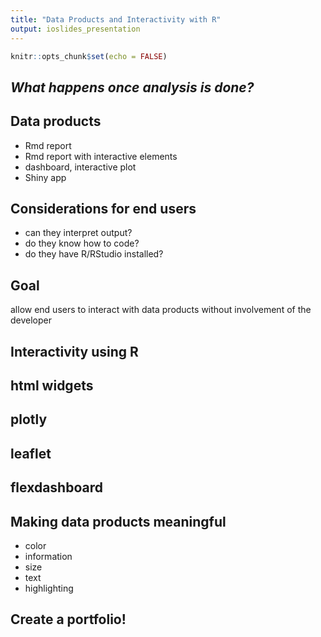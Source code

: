 ```yaml
---
title: "Data Products and Interactivity with R"
output: ioslides_presentation
---
```


```r
knitr::opts_chunk$set(echo = FALSE)
```

## *What happens once analysis is done?*

## Data products

- Rmd report
- Rmd report with interactive elements
- dashboard, interactive plot
- Shiny app 

## Considerations for end users

- can they interpret output?  
- do they know how to code?  
- do they have R/RStudio installed?  

## Goal  

allow end users to interact with data products without involvement of the developer

## Interactivity using R

## html widgets  

## plotly  

## leaflet

## flexdashboard  

## Making data products meaningful  

- color  
- information  
- size  
- text  
- highlighting  

## Create a portfolio!  




